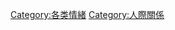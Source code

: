 {{Catnav|頁面分類|人类社会|社会科学|心理学|情緒}}
{{Catnav|頁面分類|人类社会|生活|人際關係}}
{{catmore}}
{{contrast|愛}}
{{Commons cat|Hate}}

[[Category:各类情緒|Category:各类情緒]]
[[Category:人際關係|Category:人際關係]]